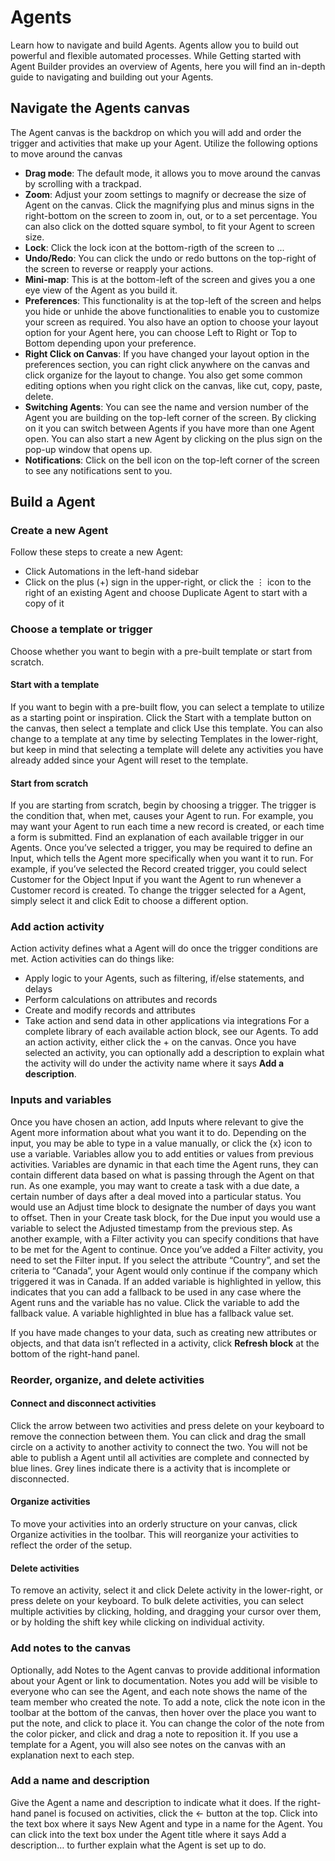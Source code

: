 # Agents

Learn how to navigate and build Agents.
⁠Agents allow you to build out powerful and flexible automated processes. While Getting started with Agent Builder provides an overview of Agents, here you will find an in-depth guide to navigating and building out your Agents.

## Navigate the Agents canvas

The Agent canvas is the backdrop on which you will add and order the trigger and activities that make up your Agent. Utilize the following options to move around the canvas
+ **Drag mode**: The default mode, it allows you to move around the canvas by scrolling with a trackpad. 
+ **Zoom**: Adjust your zoom settings to magnify or decrease the size of Agent on the canvas. Click the magnifying plus and minus signs in the right-bottom on the screen to zoom in, out, or to a set percentage. You can also click on the dotted square symbol, to fit your Agent to screen size. 
+ **Lock**: Click the lock icon at the bottom-rigth of the screen to ...
+ **Undo/Redo**: You can click the undo or redo buttons on the top-right of the screen to reverse or reapply your actions.
+ **Mini-map**: This is at the bottom-left of the screen and gives you a one eye view of the Agent as you build it. 
+ **Preferences**: This functionality is at the top-left of the screen and helps you hide or unhide the above functionalities to enable you to customize your screen as required. You also have an option to choose your layout option for your Agent here, you can choose Left to Right or Top to Bottom depending upon your preference. 
+ **Right Click on Canvas**: If you have changed your layout option in the preferences section, you can right click anywhere on the canvas and click organize for the layout to change. You also get some common editing options when you right click on the canvas, like cut, copy, paste, delete. 
+ **Switching Agents**: You can see the name and version number of the Agent you are building on the top-left corner of the screen. By clicking on it you can switch between Agents if you have more than one Agent open. You can also start a new Agent by clicking on the plus sign on the pop-up window that opens up. 
+ **Notifications**: Click on the bell icon on the top-left corner of the screen to see any notifications sent to you. 

## Build a Agent

### Create a new Agent

Follow these steps to create a new Agent:
+ Click Automations in the left-hand sidebar
+ Click on the plus (+) sign in the upper-right, or click the ⋮ icon to the right of an existing Agent and choose Duplicate Agent to start with a copy of it

### Choose a template or trigger

Choose whether you want to begin with a pre-built template or start from scratch.

#### Start with a template
If you want to begin with a pre-built flow, you can select a template to utilize as a starting point or inspiration. Click the Start with a template button on the canvas, then select a template and click Use this template.
You can also change to a template at any time by selecting Templates in the lower-right, but keep in mind that selecting a template will delete any activities you have already added since your Agent will reset to the template.

#### Start from scratch

If you are starting from scratch, begin by choosing a trigger. The trigger is the condition that, when met, causes your Agent to run. For example, you may want your Agent to run each time a new record is created, or each time a form is submitted. Find an explanation of each available trigger in our Agents.
Once you’ve selected a trigger, you may be required to define an Input, which tells the Agent more specifically when you want it to run. For example, if you’ve selected the Record created trigger, you could select Customer for the Object Input if you want the Agent to run whenever a Customer record is created.
To change the trigger selected for a Agent, simply select it and click Edit to choose a different option.

### Add action activity

Action activity defines what a Agent will do once the trigger conditions are met. Action activities can do things like:
+ Apply logic to your Agents, such as filtering, if/else statements, and delays
+ Perform calculations on attributes and records
+ Create and modify records and attributes
+ Take action and send data in other applications via integrations
⁠For a complete library of each available action block, see our Agents.
To add an action activity, either click the + on the canvas. Once you have selected an activity, you can optionally add a description to explain what the activity will do under the activity name where it says **Add a description**.

### Inputs and variables

Once you have chosen an action, add Inputs where relevant to give the Agent more information about what you want it to do. Depending on the input, you may be able to type in a value manually, or click the {x} icon to use a variable.
Variables allow you to add entities or values from previous activities. Variables are dynamic in that each time the Agent runs, they can contain different data based on what is passing through the Agent on that run.
As one example, you may want to create a task with a due date, a certain number of days after a deal moved into a particular status. You would use an Adjust time block to designate the number of days you want to offset. Then in your Create task block, for the Due input you would use a variable to select the Adjusted timestamp from the previous step.
As another example, with a Filter activity you can specify conditions that have to be met for the Agent to continue. Once you’ve added a Filter activity, you need to set the Filter input. If you select the attribute “Country”, and set the criteria to “Canada”, your Agent would only continue if the company which triggered it was in Canada.
If an added variable is highlighted in yellow, this indicates that you can add a fallback to be used in any case where the Agent runs and the variable has no value. Click the variable to add the fallback value. A variable highlighted in blue has a fallback value set.

If you have made changes to your data, such as creating new attributes or objects, and that data isn’t reflected in a activity, click **Refresh block** at the bottom of the right-hand panel.

### Reorder, organize, and delete activities

#### Connect and disconnect activities
Click the arrow between two activities and press delete on your keyboard to remove the connection between them. You can click and drag the small circle on a activity to another activity to connect the two.
You will not be able to publish a Agent until all activities are complete and connected by blue lines. Grey lines indicate there is a activity that is incomplete or disconnected.

#### Organize activities

To move your activities into an orderly structure on your canvas, click Organize activities in the toolbar. This will reorganize your activities to reflect the order of the setup.

#### Delete activities
To remove an activity, select it and click Delete activity in the lower-right, or press delete on your keyboard. To bulk delete activities, you can select multiple activities by clicking, holding, and dragging your cursor over them, or by holding the shift key while clicking on individual activity.

### Add notes to the canvas
Optionally, add Notes to the Agent canvas to provide additional information about your Agent or link to documentation. Notes you add will be visible to everyone who can see the Agent, and each note shows the name of the team member who created the note.
To add a note, click the note icon in the toolbar at the bottom of the canvas, then hover over the place you want to put the note, and click to place it. You can change the color of the note from the color picker, and click and drag a note to reposition it.
If you use a template for a Agent, you will also see notes on the canvas with an explanation next to each step.

### Add a name and description

Give the Agent a name and description to indicate what it does. If the right-hand panel is focused on activities, click the ← button at the top. Click into the text box where it says New Agent and type in a name for the Agent.
You can click into the text box under the Agent title where it says Add a description… to further explain what the Agent is set up to do.
